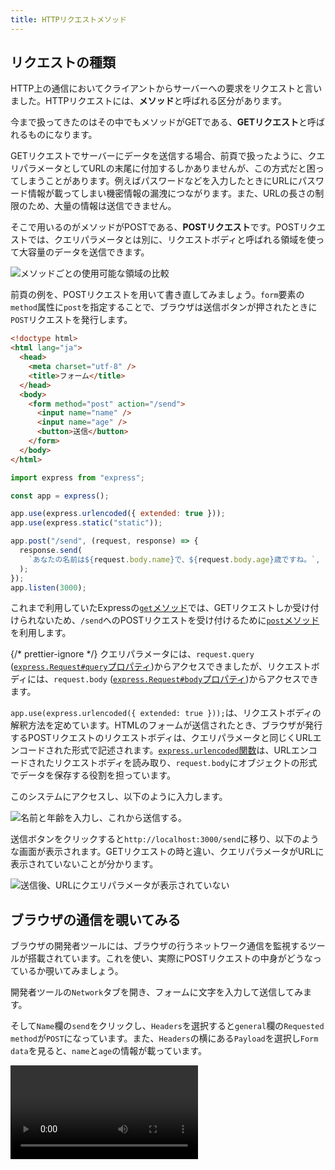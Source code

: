 ```yaml
---
title: HTTPリクエストメソッド
---
```



## リクエストの種類

HTTP上の通信において<Term>クライアント</Term>から<Term>サーバー</Term>への要求を<Term>リクエスト</Term>と言いました。HTTPリクエストには、<Term type="httpMethod">**メソッド**</Term>と呼ばれる区分があります。

今まで扱ってきたのはその中でも<Term type="httpMethod">メソッド</Term>がGETである、**GETリクエスト**と呼ばれるものになります。

GETリクエストで<Term>サーバー</Term>にデータを送信する場合、前頁で扱ったように、<Term>クエリパラメータ</Term>としてURLの末尾に付加するしかありませんが、この方式だと困ってしまうことがあります。例えばパスワードなどを入力したときにURLにパスワード情報が載ってしまい機密情報の漏洩につながります。また、URLの長さの制限のため、大量の情報は送信できません。

そこで用いるのが<Term type="httpMethod">メソッド</Term>がPOSTである、**POSTリクエスト**です。POSTリクエストでは、<Term>クエリパラメータ</Term>とは別に、<Term>リクエストボディ</Term>と呼ばれる領域を使って大容量のデータを送信できます。

![メソッドごとの使用可能な領域の比較](./method-region.drawio.svg)

前頁の例を、POSTリクエストを用いて書き直してみましょう。`form`要素の`method`属性に`post`を指定することで、ブラウザは送信ボタンが押されたときに`POST`<Term>リクエスト</Term>を発行します。

```html title="static/index.html"
<!doctype html>
<html lang="ja">
  <head>
    <meta charset="utf-8" />
    <title>フォーム</title>
  </head>
  <body>
    <form method="post" action="/send">
      <input name="name" />
      <input name="age" />
      <button>送信</button>
    </form>
  </body>
</html>
```

```javascript title="main.mjs"
import express from "express";

const app = express();

app.use(express.urlencoded({ extended: true }));
app.use(express.static("static"));

app.post("/send", (request, response) => {
  response.send(
    `あなたの名前は${request.body.name}で、${request.body.age}歳ですね。`,
  );
});
app.listen(3000);
```

<ViewSource url={import.meta.url} path="_samples/post-request" />

これまで利用していたExpressの[`get`メソッド](https://expressjs.com/ja/api.html#app.get.method)では、GET<Term>リクエスト</Term>しか受け付けられないため、`/send`へのPOSTリクエストを受け付けるために[`post`メソッド](https://expressjs.com/ja/api.html#app.post.method)を利用します。

{/* prettier-ignore */}
<Term>クエリパラメータ</Term>には、`request.query` (<a href="https://expressjs.com/ja/api.html#req.query">`express.Request#query`プロパティ</a>)からアクセスできましたが、<Term>リクエストボディ</Term>には、`request.body` (<a href="https://expressjs.com/ja/api.html#req.body">`express.Request#body`プロパティ</a>)からアクセスできます。

`app.use(express.urlencoded({ extended: true }));`は、<Term>リクエストボディ</Term>の解釈方法を定めています。HTMLのフォームが送信されたとき、ブラウザが発行するPOSTリクエストの<Term>リクエストボディ</Term>は、<Term>クエリパラメータ</Term>と同じくURLエンコードされた形式で記述されます。[`express.urlencoded`関数](https://expressjs.com/ja/api.html#express.urlencoded)は、URLエンコードされた<Term>リクエストボディ</Term>を読み取り、`request.body`にオブジェクトの形式でデータを保存する役割を担っています。

このシステムにアクセスし、以下のように入力します。

![名前と年齢を入力し、これから送信する。](post-request.png)

送信ボタンをクリックすると`http://localhost:3000/send`に移り、以下のような画面が表示されます。GETリクエストの時と違い、<Term>クエリパラメータ</Term>がURLに表示されていないことが分かります。

![送信後、URLにクエリパラメータが表示されていない](post-request-2.png)

## ブラウザの通信を覗いてみる

ブラウザの開発者ツールには、ブラウザの行うネットワーク通信を監視するツールが搭載されています。これを使い、実際にPOSTリクエストの中身がどうなっているか覗いてみましょう。

開発者ツールの`Network`タブを開き、フォームに文字を入力して送信してみます。

そして`Name`欄の`send`をクリックし、`Headers`を選択すると`general`欄の`Requested method`が`POST`になっています。また、`Headers`の横にある`Payload`を選択し`Form data`を見ると、`name`と`age`の情報が載っています。

<video src={networkDevTool} controls />

ここからさらに、`Form data`の横の`view source`や`view URL-encoded`も見てみましょう。するとURLエンコードされた<Term>リクエストボディ</Term>の中身を見ることができます。

<video src={viewSourceAndURLEncoded} controls />

以上のようにして、POSTリクエストの中身を覗くことができます。

## 演習

古き良き掲示板システムを作ってみましょう。次のようなページを作成してください。

- `GET /`: 現在の投稿されているすべての記事を表示します。`/send`へPOSTするためのフォームも同時に表示します。
- `POST /send`: リクエストボディに含まれている記事の内容を記録します。

:::tip[ヒント]

- イベントハンドラの外側に現在投稿されたデータを記録するための配列を用意しましょう。
- `GET /`では 配列の中身を一覧表示しましょう。フォームも忘れずに表示しましょう。
- `POST /send`に新しい投稿が来たら`Array#push`メソッドで配列に要素を追加しましょう。

:::

:::tip[豆知識: リダイレクト]

サーバー側からブラウザに対してページ遷移を指示するためには、ブラウザからのリクエストに対して、特殊なレスポンスを返します。
Expressを用いてこのようなレスポンスを生成するためには、[`express.Response#send`メソッド](https://expressjs.com/ja/api.html#res.send)の代わりに、[`express.Response#redirect`メソッド](https://expressjs.com/ja/api.html#res.redirect)を用います。

```javascript
app.post("/send", (request, response) => {
  // 省略
  response.redirect("/");
});
```

:::

### 解答例

解答例は以下を参照してください。

<ViewSource url={import.meta.url} path="_samples/forum" />
